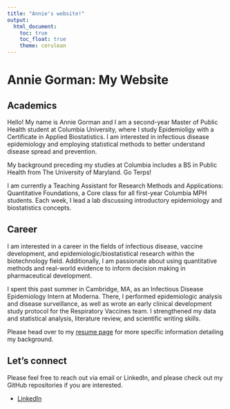 ```yaml
---
title: "Annie's website!"
output: 
  html_document:
    toc: true
    toc_float: true
    theme: cerulean
---
```


# Annie Gorman: My Website

## Academics
Hello! My name is Annie Gorman and I am a second-year Master of Public Health student at Columbia University, where I study Epidemioligy with a Certificate in Applied Biostatistics. I am interested in infectious disease epidemiology and employing statistical methods to better understand disease spread and prevention. 

My background preceding my studies at Columbia includes a BS in Public Health from The University of Maryland. Go Terps!

I am currently a Teaching Assistant for Research Methods and Applications: Quantitative Foundations, a Core class for all first-year Columbia MPH students. Each week, I lead a lab discussing introductory epidemiology and biostatistics concepts. 


## Career 
I am interested in a career in the fields of infectious disease, vaccine development, and epidemiologic/biostatistical research within the biotechnology field. Additionally, I am passionate about using quantitative methods and real-world evidence to inform decision making in pharmaceutical development.

I spent this past summer in Cambridge, MA, as an Infectious Disease Epidemiology Intern at Moderna. There, I performed epidemiologic analysis and disease surveillance, as well as wrote an early clinical development study protocol for the Respiratory Vaccines team. I strengthened my data and statistical analysis, literature review, and scientific writing skills. 

Please head over to my [resume page]() for more specific information detailing my background. 

## Let's connect
Please feel free to reach out via email or LinkedIn, and please check out my GitHub repositories if you are interested. 

* [LinkedIn](https://www.linkedin.com/in/annie-gorman-216a47257)